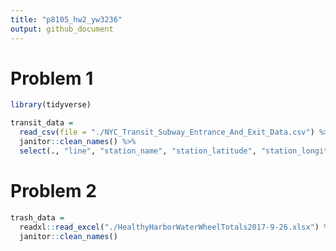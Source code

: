 ```yaml
---
title: "p8105_hw2_yw3236"
output: github_document
---
```

# Problem 1

```r
library(tidyverse)
```

```r
transit_data = 
  read_csv(file = "./NYC_Transit_Subway_Entrance_And_Exit_Data.csv") %>% 
  janitor::clean_names() %>% 
  select(., "line", "station_name", "station_latitude", "station_longitude", "route1":"route11", "entry", "vending", "entrance_type", "ada")
```


# Problem 2

```r
trash_data = 
  readxl::read_excel("./HealthyHarborWaterWheelTotals2017-9-26.xlsx") %>% 
  janitor::clean_names() 
```













